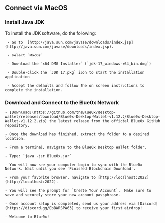 ## **Connect via MacOS**

### Install Java JDK

To install the JDK software, do the following:

     - Go to  [http://java.sun.com/javase/downloads/index.jsp](http://java.sun.com/javase/downloads/index.jsp).

     - Select `MacOs`

     - Download the `x64 DMG Installer` (`jdk-17_windows-x64_bin.dmg`)

     - Double-click the `JDK 17.pkg` icon to start the installation application

     - Accept the defaults and follow the on screen instructions to complete the installation.

### Download and Connect to the Blue0x Network

    - [Download](https://github.com/theBlue0x/desktop-wallet/releases/download/Blue0x-Desktop-Wallet-v1.12.2/Blue0x-Desktop-Wallet-v1.12.2.zip) the latest release from the official Blue0x GitHub repository.

    - Once the download has finished, extract the folder to a desired location.

    - From a terminal, navigate to the Blue0x Desktop Wallet folder.

    - Type: `java -jar Blue0x.jar`

    - You will now see your computer begin to sync with the Blue0x Network. Wait until you see `Finished Blockchain Download`.

    - From your favorite browser, navigate to [http://localhost:2022](http://localhost:2022).

    - You will see the prompt for `Create Your Account`.  Make sure to save and securely store your new account passphrase.

    - Once account setup is completed, send us your address via [Discord](https://discord.gg/EbBWRSPW63) to receive your first airdrop!

    - Welcome to Blue0x!
